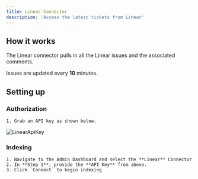 ```yaml
---
title: Linear Connector
description: 'Access the latest tickets from Linear'
---
```


## How it works
The Linear connector pulls in all the Linear issues and the associated comments.

Issues are updated every **10** minutes.


## Setting up
### Authorization
    1. Grab an API key as shown below.
![LinearApiKey](/images/connectors/linear/LinearApiKey.gif)

### Indexing
    1. Navigate to the Admin Dashboard and select the **Linear** Connector
    2. In **Step 1**, provide the **API Key** from above.
    3. Click `Connect` to begin indexing
